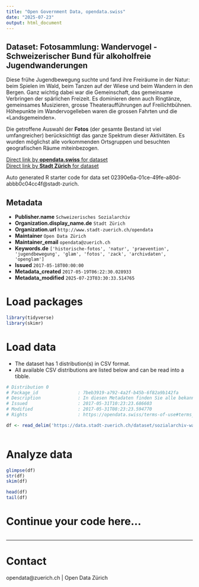 ```yaml
---
title: "Open Government Data, opendata.swiss"
date: "2025-07-23"
output: html_document
---
```


## Dataset: Fotosammlung: Wandervogel - Schweizerischer Bund für alkoholfreie Jugendwanderungen

Diese frühe Jugendbewegung suchte und fand ihre Freiräume in der Natur: beim Spielen im Wald, beim Tanzen auf der Wiese und beim Wandern in den Bergen. Ganz wichtig dabei war die Gemeinschaft, das gemeinsame Verbringen der spärlichen Freizeit. Es dominieren denn auch Ringtänze, gemeinsames Musizieren, grosse Theateraufführungen auf Freilichtbühnen. Höhepunkte im Wandervogelleben waren die grossen Fahrten und die «Landsgemeinden». 

Die getroffene Auswahl der **Fotos** (der gesamte Bestand ist viel umfangreicher) berücksichtigt das ganze Spektrum dieser Aktivitäten. Es wurden möglichst alle vorkommenden Ortsgruppen und besuchten geografischen Räume miteinbezogen.

[Direct link by **opendata.swiss** for dataset](https://opendata.swiss/de/dataset/fotosammlung-wandervogel-schweizerischer-bund-fur-alkoholfreie-jugendwanderungen)<br>
[Direct link by **Stadt Zürich** for dataset](https://data.stadt-zuerich.ch/dataset/sozialarchiv-wandervogel)

Auto generated R starter code for data set 02390e6a-01ce-49fe-a80d-abbb0c04cc4f@stadt-zurich.

## Metadata

- **Publisher.name** `Schweizerisches Sozialarchiv`
- **Organization.display_name.de** `Stadt Zürich`
- **Organization.url** `http://www.stadt-zuerich.ch/opendata`
- **Maintainer** `Open Data Zürich`
- **Maintainer_email** `opendata@zuerich.ch`
- **Keywords.de** `['historische-fotos', 'natur', 'praevention', 'jugendbewegung', 'glam', 'fotos', 'zack', 'archivdaten', 'openglam']`
- **Issued** `2017-05-18T00:00:00`
- **Metadata_created** `2017-05-19T06:22:30.028933`
- **Metadata_modified** `2025-07-23T03:30:33.514765`


# Load packages

```r

library(tidyverse)
library(skimr)

```

# Load data

-   The dataset has 1 distribution(s) in CSV format.
-   All available CSV distributions are listed below and can be read into a tibble.

```r

# Distribution 0
# Package_id               : 7beb3919-a792-4a2f-b45b-6f82a9b142fa
# Description              : In diesen Metadaten finden Sie alle bekannten Informationen zu den einzelnen Fotografien. Sie beinhalten Informationen zum Zeitpunkt, zum Ort und zum Titel jeder Fotografie.
# Issued                   : 2017-05-31T10:23:23.686603
# Modified                 : 2017-05-31T08:23:23.594770
# Rights                   : https://opendata.swiss/terms-of-use#terms_by

df <- read_delim('https://data.stadt-zuerich.ch/dataset/sozialarchiv-wandervogel/download/Metadaten_Wandervogel_F5000.csv')



```

# Analyze data

```r

glimpse(df)
str(df)
skim(df)

head(df)
tail(df)

```

# Continue your code here...

```r

```

------------------------------------------------------------------------

# Contact

opendata@zuerich.ch | Open Data Zürich
